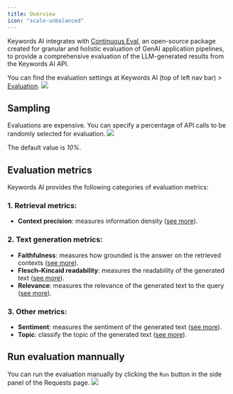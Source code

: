 ```yaml
---
title: Overview
icon: "scale-unbalanced"
---
```


Keywords AI integrates with [Continuous Eval](https://docs.relari.ai/v0.3/getting-started/introduction), an open-source package created for granular and holistic evaluation of GenAI application pipelines, to provide a comprehensive evaluation of the LLM-generated results from the Keywords AI API.

You can find the evaluation settings at Keywords AI (top of left nav bar) > [Evaluation](https://platform.keywordsai.co/platform/api/evaluations).
<img src="/images/evaluation/overview.png"/>

## Sampling
Evaluations are expensive. You can specify a percentage of API calls to be randomly selected for evaluation.
<img src="/images/evaluation/sampling.png"/>

The default value is _10%_.

## Evaluation metrics
Keywords AI provides the following categories of evaluation metrics:

### 1. Retrieval metrics:
- **Context precision**: measures information density ([see more](/features/evaluation/retrieval/context-precision)).

### 2. Text generation metrics:
- **Faithfulness**: measures how grounded is the answer on the retrieved contexts ([see more](/features/evaluation/generation/faithfulness)).
- **Flesch–Kincaid readability**: measures the readability of the generated text ([see more](/features/evaluation/generation/flesch-kincaid)).
- **Relevance**: measures the relevance of the generated text to the query ([see more](/features/evaluation/generation/relevance)).

### 3. Other metrics:
- **Sentiment**: measures the sentiment of the generated text ([see more](/features/evaluation/other/sentiment)).
- **Topic**: classify the topic of the generated text ([see more](/features/evaluation/other/topic)).


## Run evaluation mannually

You can run the evaluation manually by clicking the `Run` button in the side panel of the Requests page.
<img src="/images/evaluation/manually-evaluation.png"/>